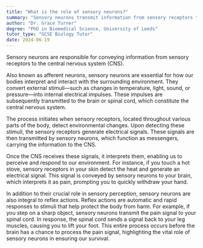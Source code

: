 ```yaml
---
title: "What is the role of sensory neurons?"
summary: "Sensory neurons transmit information from sensory receptors to the central nervous system."
author: "Dr. Grace Turner"
degree: "PhD in Biomedical Science, University of Leeds"
tutor_type: "GCSE Biology Tutor"
date: 2024-06-19
---
```


Sensory neurons are responsible for conveying information from sensory receptors to the central nervous system (CNS).

Also known as afferent neurons, sensory neurons are essential for how our bodies interpret and interact with the surrounding environment. They convert external stimuli—such as changes in temperature, light, sound, or pressure—into internal electrical impulses. These impulses are subsequently transmitted to the brain or spinal cord, which constitute the central nervous system.

The process initiates when sensory receptors, located throughout various parts of the body, detect environmental changes. Upon detecting these stimuli, the sensory receptors generate electrical signals. These signals are then transmitted by sensory neurons, which function as messengers, carrying the information to the CNS.

Once the CNS receives these signals, it interprets them, enabling us to perceive and respond to our environment. For instance, if you touch a hot stove, sensory receptors in your skin detect the heat and generate an electrical signal. This signal is conveyed by sensory neurons to your brain, which interprets it as pain, prompting you to quickly withdraw your hand.

In addition to their crucial role in sensory perception, sensory neurons are also integral to reflex actions. Reflex actions are automatic and rapid responses to stimuli that help protect the body from harm. For example, if you step on a sharp object, sensory neurons transmit the pain signal to your spinal cord. In response, the spinal cord sends a signal back to your leg muscles, causing you to lift your foot. This entire process occurs before the brain has a chance to process the pain signal, highlighting the vital role of sensory neurons in ensuring our survival.
    